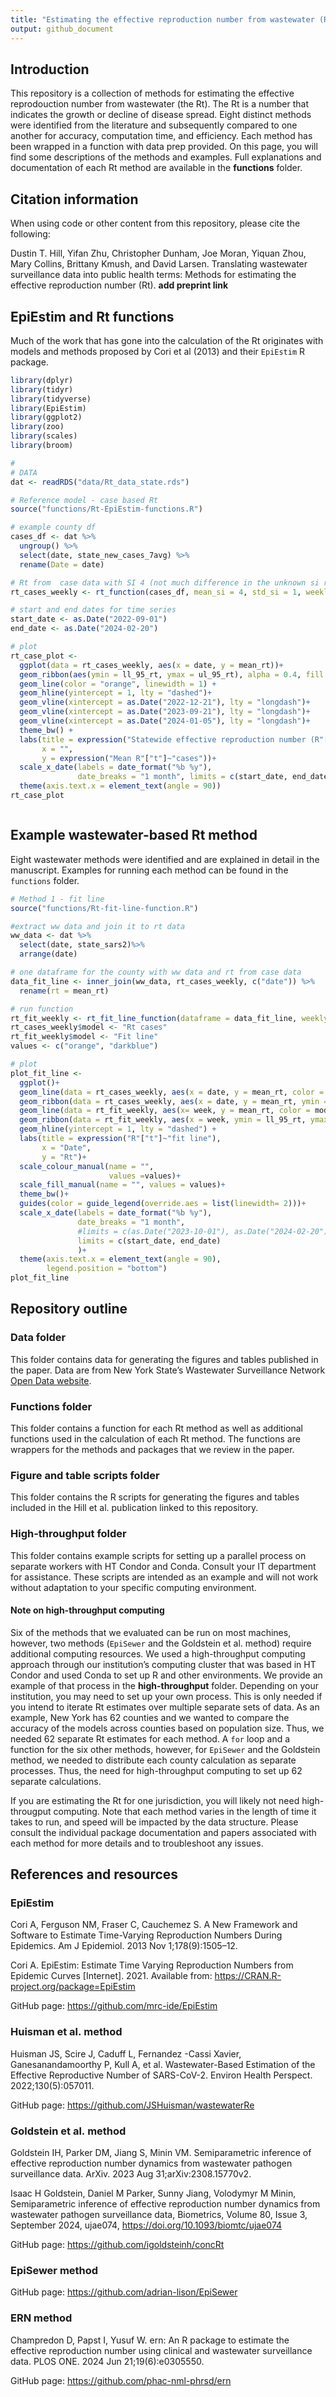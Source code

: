 ```yaml
---
title: "Estimating the effective reproduction number from wastewater (Rt)"
output: github_document
---
```


## Introduction

This repository is a collection of methods for estimating the effective reprodouction number from wastewater (the Rt). The Rt is a number that indicates the growth or decline of disease spread. Eight distinct methods were identified from the literature and subsequently compared to one another for accuracy, computation time, and efficiency. Each method has been wrapped in a function with data prep provided. On this page, you will find some descriptions of the methods and examples. Full explanations and documentation of each Rt method are available in the **functions** folder.

## Citation information

When using code or other content from this repository, please cite the following:

Dustin T. Hill,  Yifan Zhu, Christopher Dunham, Joe Moran, Yiquan Zhou, Mary Collins, Brittany Kmush, and David Larsen. Translating wastewater surveillance data into public health terms: Methods for estimating the effective reproduction number (Rt). **add preprint link**


## EpiEstim and Rt functions

Much of the work that has gone into the calculation of the Rt originates with models and methods proposed by Cori et al (2013) and their `EpiEstim` R package. 

```r

library(dplyr)
library(tidyr)
library(tidyverse)
library(EpiEstim)
library(ggplot2)
library(zoo)
library(scales)
library(broom)

# 
# DATA
dat <- readRDS("data/Rt_data_state.rds")

# Reference model - case based Rt
source("functions/Rt-EpiEstim-functions.R")

# example county df
cases_df <- dat %>%
  ungroup() %>%
  select(date, state_new_cases_7avg) %>%
  rename(Date = date) 

# Rt from  case data with SI 4 (not much difference in the unknown si results)
rt_cases_weekly <- rt_function(cases_df, mean_si = 4, std_si = 1, weekly = "Yes")

# start and end dates for time series
start_date <- as.Date("2022-09-01")
end_date <- as.Date("2024-02-20")

# plot
rt_case_plot <- 
  ggplot(data = rt_cases_weekly, aes(x = date, y = mean_rt))+
  geom_ribbon(aes(ymin = ll_95_rt, ymax = ul_95_rt), alpha = 0.4, fill = "orange") +
  geom_line(color = "orange", linewidth = 1) +
  geom_hline(yintercept = 1, lty = "dashed")+
  geom_vline(xintercept = as.Date("2022-12-21"), lty = "longdash")+
  geom_vline(xintercept = as.Date("2023-09-21"), lty = "longdash")+
  geom_vline(xintercept = as.Date("2024-01-05"), lty = "longdash")+
  theme_bw() +
  labs(title = expression("Statewide effective reproduction number (R"["t"]~") from case data"),
       x = "",
       y = expression("Mean R"["t"]~"cases"))+
  scale_x_date(labels = date_format("%b %y"),
               date_breaks = "1 month", limits = c(start_date, end_date))+
  theme(axis.text.x = element_text(angle = 90))
rt_case_plot



```

## Example wastewater-based Rt method

Eight wastewater methods were identified and are explained in detail in the manuscript. Examples for running each method can be found in the `functions` folder.

```r

# Method 1 - fit line
source("functions/Rt-fit-line-function.R")

#extract ww data and join it to rt data
ww_data <- dat %>%
  select(date, state_sars2)%>%
  arrange(date) 

# one dataframe for the county with ww data and rt from case data
data_fit_line <- inner_join(ww_data, rt_cases_weekly, c("date")) %>%
  rename(rt = mean_rt)

# run function
rt_fit_weekly <- rt_fit_line_function(dataframe = data_fit_line, weekly = "Yes", range = 45, predictor = "state_sars2")
rt_cases_weekly$model <- "Rt cases"
rt_fit_weekly$model <- "Fit line"
values <- c("orange", "darkblue")

# plot
plot_fit_line <- 
  ggplot()+
  geom_line(data = rt_cases_weekly, aes(x = date, y = mean_rt, color = model), linewidth = 1) +
  geom_ribbon(data = rt_cases_weekly, aes(x = date, y = mean_rt, ymin = ll_95_rt, ymax = ul_95_rt, fill = model), alpha = 0.4) +
  geom_line(data = rt_fit_weekly, aes(x= week, y = mean_rt, color = model), linewidth = 1)+
  geom_ribbon(data = rt_fit_weekly, aes(x = week, ymin = ll_95_rt, ymax = ul_95_rt, fill = model), alpha = 0.2) +
  geom_hline(yintercept = 1, lty = "dashed") +
  labs(title = expression("R"["t"]~"fit line"),
       x = "Date",
       y = "Rt")+
  scale_colour_manual(name = "",
                      values =values)+
  scale_fill_manual(name = "", values = values)+
  theme_bw()+
  guides(color = guide_legend(override.aes = list(linewidth= 2)))+
  scale_x_date(labels = date_format("%b %y"),
               date_breaks = "1 month", 
               #limits = c(as.Date("2023-10-01"), as.Date("2024-02-20"))
               limits = c(start_date, end_date)
               )+
  theme(axis.text.x = element_text(angle = 90),
        legend.position = "bottom")
plot_fit_line

```

## Repository outline

### Data folder

This folder contains data for generating the figures and tables published in the paper. Data are from New York State's Wastewater Surveillance Network [Open Data website](https://coronavirus.health.ny.gov/covid-19-data-new-york).

### Functions folder

This folder contains a function for each Rt method as well as additional functions used in the calculation of each Rt method. The functions are wrappers for the methods and packages that we review in the paper.

### Figure and table scripts folder

This folder contains the R scripts for generating the figures and tables included in the Hill et al. publication linked to this repository.

### High-throughput folder

This folder contains example scripts for setting up a parallel process on separate workers with HT Condor and Conda. Consult your IT department for assistance. These scripts are intended as an example and will not work without adaptation to your specific computing environment.

#### Note on high-throughput computing

Six of the methods that we evaluated can be run on most machines, however, two methods (`EpiSewer` and the Goldstein et al. method) require additional computing resources. We used a high-throughput computing approach through our institution's computing cluster that was based in HT Condor and used Conda to set up R and other environments. We provide an example of that process in the **high-throughput** folder. Depending on your institution, you may need to set up your own process. This is only needed if you intend to iterate Rt estimates over multiple separate sets of data. As an example, New York has 62 counties and we wanted to compare the accuracy of the models across counties based on population size. Thus, we needed 62 separate Rt estimates for each method. A `for` loop and a function for the six other methods, however, for `EpiSewer` and the Goldstein method, we needed to distribute each county calculation as separate processes. Thus, the need for high-throughput computing to set up 62 separate calculations. 

If you are estimating the Rt for one jurisdiction, you will likely not need high-througput computing. Note that each method varies in the length of time it takes to run, and speed will be impacted by the data structure. Please consult the individual package documentation and papers associated with each method for more details and to troubleshoot any issues.


## References and resources


### EpiEstim

Cori A, Ferguson NM, Fraser C, Cauchemez S. A New Framework and Software to Estimate Time-Varying Reproduction Numbers During Epidemics. Am J Epidemiol. 2013 Nov 1;178(9):1505–12. 

Cori A. EpiEstim: Estimate Time Varying Reproduction Numbers from Epidemic Curves [Internet]. 2021. Available from: [https://CRAN.R-project.org/package=EpiEstim](https://CRAN.R-project.org/package=EpiEstim)

GitHub page: [https://github.com/mrc-ide/EpiEstim](https://github.com/mrc-ide/EpiEstim)

### Huisman et al. method

Huisman JS, Scire J, Caduff L, Fernandez -Cassi Xavier, Ganesanandamoorthy P, Kull A, et al. Wastewater-Based Estimation of the Effective Reproductive Number of SARS-CoV-2. Environ Health Perspect. 2022;130(5):057011. 

GitHub page: [https://github.com/JSHuisman/wastewaterRe](https://github.com/JSHuisman/wastewaterRe)

### Goldstein et al. method

Goldstein IH, Parker DM, Jiang S, Minin VM. Semiparametric inference of effective reproduction number dynamics from wastewater pathogen surveillance data. ArXiv. 2023 Aug 31;arXiv:2308.15770v2. 

Isaac H Goldstein, Daniel M Parker, Sunny Jiang, Volodymyr M Minin, Semiparametric inference of effective reproduction number dynamics from wastewater pathogen surveillance data, Biometrics, Volume 80, Issue 3, September 2024, ujae074, [https://doi.org/10.1093/biomtc/ujae074](https://doi.org/10.1093/biomtc/ujae074)

GitHub page: [https://github.com/igoldsteinh/concRt](https://github.com/igoldsteinh/concRt)

### EpiSewer method

GitHub page: [https://github.com/adrian-lison/EpiSewer](https://github.com/adrian-lison/EpiSewer)

### ERN method

Champredon D, Papst I, Yusuf W. ern: An R package to estimate the effective reproduction number using clinical and wastewater surveillance data. PLOS ONE. 2024 Jun 21;19(6):e0305550. 

GitHub page: [https://github.com/phac-nml-phrsd/ern](https://github.com/phac-nml-phrsd/ern)
